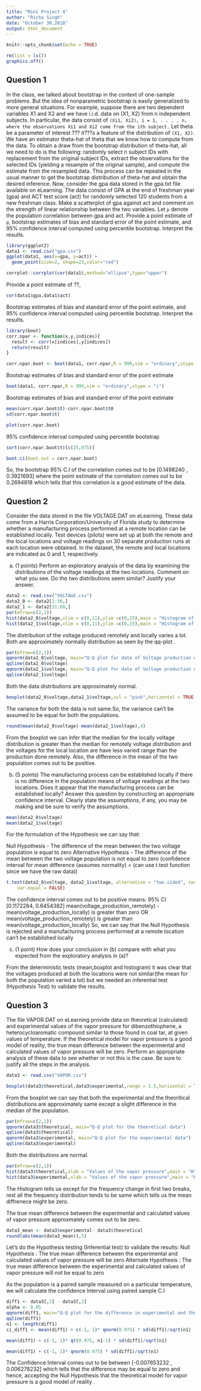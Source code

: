 ```yaml
---
title: "Mini Project 4"
author: "Richa Singh"
date: "October 30,2018"
output: html_document
---
```


```r
knitr::opts_chunk$set(echo = TRUE)
```

```r
rm(list = ls())
graphics.off()
```

## Question 1 

 In the class, we talked about bootstrap in the context of one-sample problems. But the idea
of nonparametric bootstrap is easily generalized to more general situations. For example, suppose
there are two dependent variables X1 and X2 and we have i.i.d. data on (X1, X2) from n independent
subjects. In particular, the data consist of ```(Xi1, Xi2), i = 1, . . . , n, where the observations Xi1 and
Xi2 come from the ith subject.``` Let theta be a parameter of interest ??? it???s a feature of the distribution
of ```(X1, X2)```. We have an estimator theta-hat of theta that we know how to compute from the data. To obtain
a draw from the bootstrap distribution of theta-hat, all we need to do is the following: randomly select n
subject IDs with replacement from the original subject IDs, extract the observations for the selected
IDs (yielding a resample of the original sample), and compute the estimate from the resampled data.
This process can be repeated in the usual manner to get the bootstrap distribution of theta-hat and obtain
the desired inference.
Now, consider the gpa data stored in the gpa.txt file available on eLearning. The data consist of
GPA at the end of freshman year (gpa) and ACT test score (act) for randomly selected 120 students
from a new freshman class. Make a scatterplot of gpa against act and comment on the strength of
linear relationship between the two variables. Let ```p``` denote the population correlation between gpa
and act. Provide a point estimate of ```p```, bootstrap estimates of bias and standard error of the point
estimate, and 95% confidence interval computed using percentile bootstrap. Interpret the results.
```r
library(ggplot2)
data1 <- read.csv("gpa.csv")
ggplot(data1, aes(x=gpa, y=act)) +
  geom_point(size=2, shape=23,color="red")

```

```r
corrplot::corrplot(cor(data1),method="ellipse",type="upper")
```
Provide a point estimate of ??, 
```r
cor(data1$gpa,data1$act)
```

Bootstrap estimates of bias and standard error of the point estimate, and 95% confidence interval computed using percentile bootstrap. Interpret the results.
```r
library(boot)
corr.npar <- function(x,y,indices){
  result <- corr(x[indices],y[indices])
  return(result)
}

corr.npar.boot <- boot(data1, corr.npar,R = 999,sim = "ordinary",stype = "i")
```

Bootstrap estimates of bias and standard error of the point estimate
```r
boot(data1, corr.npar,R = 999,sim = "ordinary",stype = "i")
```

Bootstrap estimates of bias and standard error of the point estimate
```r
mean(corr.npar.boot$t)-corr.npar.boot$t0
sd(corr.npar.boot$t)
```

```r
plot(corr.npar.boot)
```

95% confidence interval computed using percentile bootstrap
```r
sort(corr.npar.boot$t)[c(25,975)]
```

```r
boot.ci(boot.out = corr.npar.boot)
```
So, the bootstrap 95% C.I of the correlation comes out to be [0.1498240 , 0.3921693] where the point estimate of the correlation comes out to be 0.2694818 which tells that this correlation is a good estimate of the data.

## Question 2

Consider the data stored in the file VOLTAGE.DAT on eLearning. These data come from
a Harris Corporation/University of Florida study to determine whether a manufacturing process
performed at a remote location can be established locally. Test devices (pilots) were set up at both
the remote and the local locations and voltage readings on 30 separate production runs at each
location were obtained. In the dataset, the remote and local locations are indicated as 0 and 1,
respectively.

(a) (1 points) Perform an exploratory analysis of the data by examining the distributions of the
voltage readings at the two locations. Comment on what you see. Do the two distributions
seem similar? Justify your answer.
```r
data2 <- read.csv("VOLTAGE.csv")
data2_0 <- data2[1:30,]
data2_1 <- data2[31:60,]
par(mfrow=c(2,1)) 
hist(data2_0$voltage,xlim = c(8,11),ylim =c(0,15),main = "Histogram of the productions done remotely",xlab = "Voltage",col = "pink",breaks = "Sturges",border = "red")
hist(data2_1$voltage,xlim = c(8,11),ylim =c(0,15),main = "Histogram of the productions done locally",xlab = "Voltage",col = "pink",breaks = "Sturges",border = "red")
```

The distribution of the voltage produced remotely and locally varies a lot. Both are approximately normally distribution as seen by the qq-plot .
```r
par(mfrow=c(2,1)) 
qqnorm(data2_0$voltage, main="Q-Q plot for data of Voltage production done remotely")
qqline(data2_0$voltage)
qqnorm(data2_1$voltage, main="Q-Q plot for data of Voltage production done locally")
qqline(data2_1$voltage)
```
Both the data distributions are approximately normal.

```r
boxplot(data2_0$voltage,data2_1$voltage,col = "pink",horizontal = TRUE,xlab="Voltage",main="Boxplot of the voltage distribution at two locations remotely and locally")
```
The variance for both the data is not same.So, the variance can't be assumed to be equal for both the populations.

```r
round(mean(data2_0$voltage)-mean(data2_1$voltage),4)
```
From the boxplot we can infer that the median for the locally voltage distribution is greater than the median for remotely voltage distribution and the voltages for the local location are have less varied range than the production done remotely. Also, the difference in the mean of the two population comes out to be positive.

(b) (5 points) The manufacturing process can be established locally if there is no difference in the
population means of voltage readings at the two locations. Does it appear that the manufacturing
process can be established locally? Answer this question by constructing an appropriate
confidence interval. Clearly state the assumptions, if any, you may be making and be sure to
verify the assumptions.

```r
mean(data2_0$voltage)
mean(data2_1$voltage)
```

For the formulation of the Hypothesis we can say that:

Null Hypothesis - The difference of the mean between the two voltage population is equal to zero 
Alternative Hypothesis - The difference of the mean between the two voltage population is not equal to zero 
(confidence interval for mean difference (assumes normality) = (can use t.test function since we have the raw data))
```r
t.test(data2_0$voltage, data2_1$voltage, alternative = "two.sided", conf.level = 0.95, 
	var.equal = FALSE)
```
The confidence interval comes out to be positive means:
95% CI [0.1172284, 0.6454382]
mean(voltage_production_remotely) - mean(voltage_production_locally) is greater than zero OR 
mean(voltage_production_remotely) is greater than mean(voltage_production_locally)
So, we can say that the Null Hypothesis is rejected and a manufacturing process performed at a remote location can't be established locally

(c) (1 point) How does your conclusion in (b) compare with what you expected from the exploratory
analysis in (a)?

From the deterministic tests (mean,boxplot and histogram) it was clear that the voltages produced at both the locations were not similar(the mean for both the population varied a lot) but we needed an inferential test (Hypothesis Test) to validate the results.

## Question 3

The file VAPOR.DAT on eLearning provide data on theoretical (calculated) and experimental
values of the vapor pressure for dibenzothiophene, a heterocycloaromatic compound similar to those
found in coal tar, at given values of temperature. If the theoretical model for vapor pressure is a
good model of reality, the true mean difference between the experimental and calculated values of
vapor pressure will be zero. Perform an appropriate analysis of these data to see whether or not this
is the case. Be sure to justify all the steps in the analysis.

```r
data3 <- read.csv("VAPOR.csv")
```

```r
boxplot(data3$theoretical,data3$experimental,range = 1.5,horizontal = TRUE,col = "pink",outline = TRUE,ylab="boxplot of the theoretical and experimental group",xlab="Values of the vapor pressure")
```
From the boxplot we can say that both the experimental and the theoritical distributions are approximately same except a slight difference in the median of the population.

```r
par(mfrow=c(2,1)) 
qqnorm(data3$theoretical, main="Q-Q plot for the theoretical data")
qqline(data3$theoretical)
qqnorm(data3$experimental, main="Q-Q plot for the experimental data")
qqline(data3$experimental)
```
Both the distributions are normal.

```r
par(mfrow=c(2,1)) 
hist(data3$theoretical,xlab = "Values of the vapor pressure",main = "Histogram of the theoritical distribution",col = "pink",border = "red")
hist(data3$experimental,xlab = "Values of the vapor pressure",main = "Histogram of the Experimental distribution",col = "pink",border = "red")
```
The Histogram tells us except for the frequency change in first two breaks, rest all the frequency distribution tends to be same which tells us the mean diffrenece might be zero.

The true mean difference between the experimental and calculated values of vapor pressure approxmately comes out to be zero.
```r
data3_mean <- data3$experimental- data3$theoretical
round(abs(mean(data3_mean)),5)
```
Let's do the Hypothesis testing (Inferential test) to validate the results:
Null Hypothesis : The true mean difference between the experimental and calculated values of
vapor pressure will be zero
Alternate Hypothesis : The true mean difference between the experimental and calculated values of
vapor pressure will not be equal to zero

As the population is a paired sample measured on a particular temperature, we will calculate the confidence Interval using paired sample C.I

```r
diff1 <- data3[,3] - data3[,2]
alpha <- 0.05
qqnorm(diff1, main="Q-Q plot for the difference in experimental and theoretical data")
qqline(diff1)
n1 <- length(diff1)
ci_diff1 <- mean(diff1) + c(-1, 1)* qnorm(0.975) * sd(diff1)/sqrt(n1)
```
```r
mean(diff1) + c(-1, 1)* qt(0.975, n1-1) * sd(diff1)/sqrt(n1)
```
```r
mean(diff1) + c(-1, 1)* qnorm(0.975) * sd(diff1)/sqrt(n1)
```

The Confidence Interval comes out to be between [-0.007653232 , 0.006278232] which tells that the difference may be equal to zero and hence, accepting the Null Hypothesis that the theoretical model for vapor pressure is a
good model of reality . 


